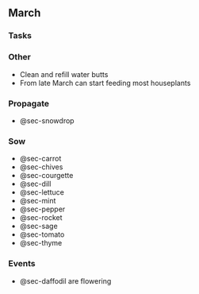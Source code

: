 ## March

### Tasks

:::panel-tabset

### Other

- Clean and refill water butts
- From late March can start feeding most houseplants

### Propagate

- @sec-snowdrop

### Sow

- @sec-carrot
- @sec-chives
- @sec-courgette
- @sec-dill
- @sec-lettuce
- @sec-mint
- @sec-pepper
- @sec-rocket
- @sec-sage
- @sec-tomato
- @sec-thyme

:::

### Events

- @sec-daffodil are flowering
